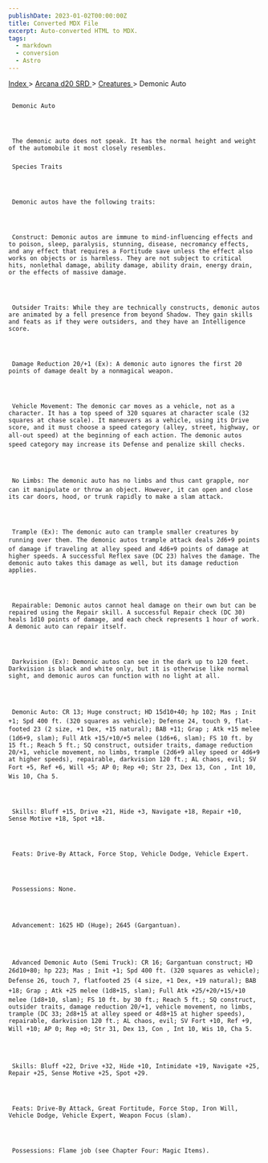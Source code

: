 ```yaml
---
publishDate: 2023-01-02T00:00:00Z
title: Converted MDX File
excerpt: Auto-converted HTML to MDX.
tags:
  - markdown
  - conversion
  - Astro
---
```







[
      Index
     ](-index)
     >
     [
      Arcana d20 SRD
     ](arcana-d20-srd-index)
     >
     [
      Creatures
     ](arcana-d20-srd-creatures-index)
     > Demonic Auto
    





## 
     Demonic Auto
    



     The demonic auto does not speak. It has the normal height and weight of the automobile it most closely resembles.
    


### 
     Species Traits
    



     Demonic autos have the following traits:
    



     Construct: Demonic autos are immune to mind-influencing effects and to poison, sleep, paralysis, stunning, disease, necromancy effects, and any effect that requires a Fortitude save unless the effect also works on objects or is harmless. They are not subject to critical hits, nonlethal damage, ability damage, ability drain, energy drain, or the effects of massive damage.
    



     Outsider Traits: While they are technically constructs, demonic autos are animated by a fell presence from beyond Shadow. They gain skills and feats as if they were outsiders, and they have an Intelligence score.
    



     Damage Reduction 20/+1 (Ex): A demonic auto ignores the first 20 points of damage dealt by a nonmagical weapon.
    



     Vehicle Movement: The demonic car moves as a vehicle, not as a character. It has a top speed of 320 squares at character scale (32 squares at chase scale). It maneuvers as a vehicle, using its Drive score, and it must choose a speed category (alley, street, highway, or all-out speed) at the beginning of each action. The demonic autos speed category may increase its Defense and penalize skill checks.
    



     No Limbs: The demonic auto has no limbs and thus cant grapple, nor can it manipulate or throw an object. However, it can open and close its car doors, hood, or trunk rapidly to make a slam attack.
    



     Trample (Ex): The demonic auto can trample smaller creatures by running over them. The demonic autos trample attack deals 2d6+9 points of damage if traveling at alley speed and 4d6+9 points of damage at higher speeds. A successful Reflex save (DC 23) halves the damage. The demonic auto takes this damage as well, but its damage reduction applies.
    



     Repairable: Demonic autos cannot heal damage on their own but can be repaired using the Repair skill. A successful Repair check (DC 30) heals 1d10 points of damage, and each check represents 1 hour of work. A demonic auto can repair itself.
    



     Darkvision (Ex): Demonic autos can see in the dark up to 120 feet. Darkvision is black and white only, but it is otherwise like normal sight, and demonic auros can function with no light at all.
    



     Demonic Auto: CR 13; Huge construct; HD 15d10+40; hp 102; Mas ; Init +1; Spd 400 ft. (320 squares as vehicle); Defense 24, touch 9, flat-footed 23 (2 size, +1 Dex, +15 natural); BAB +11; Grap ; Atk +15 melee (1d6+9, slam); Full Atk +15/+10/+5 melee (1d6+6, slam); FS 10 ft. by 15 ft.; Reach 5 ft.; SQ construct, outsider traits, damage reduction 20/+1, vehicle movement, no limbs, trample (2d6+9 alley speed or 4d6+9 at higher speeds), repairable, darkvision 120 ft.; AL chaos, evil; SV Fort +5, Ref +6, Will +5; AP 0; Rep +0; Str 23, Dex 13, Con , Int 10, Wis 10, Cha 5.
    



     Skills: Bluff +15, Drive +21, Hide +3, Navigate +18, Repair +10, Sense Motive +18, Spot +18.
    



     Feats: Drive-By Attack, Force Stop, Vehicle Dodge, Vehicle Expert.
    



     Possessions: None.
    



     Advancement: 1625 HD (Huge); 2645 (Gargantuan).
    



     Advanced Demonic Auto (Semi Truck): CR 16; Gargantuan construct; HD 26d10+80; hp 223; Mas ; Init +1; Spd 400 ft. (320 squares as vehicle); Defense 26, touch 7, flatfooted 25 (4 size, +1 Dex, +19 natural); BAB +18; Grap ; Atk +25 melee (1d8+15, slam); Full Atk +25/+20/+15/+10 melee (1d8+10, slam); FS 10 ft. by 30 ft.; Reach 5 ft.; SQ construct, outsider traits, damage reduction 20/+1, vehicle movement, no limbs, trample (DC 33; 2d8+15 at alley speed or 4d8+15 at higher speeds), repairable, darkvision 120 ft.; AL chaos, evil; SV Fort +10, Ref +9, Will +10; AP 0; Rep +0; Str 31, Dex 13, Con , Int 10, Wis 10, Cha 5.
    



     Skills: Bluff +22, Drive +32, Hide +10, Intimidate +19, Navigate +25, Repair +25, Sense Motive +25, Spot +29.
    



     Feats: Drive-By Attack, Great Fortitude, Force Stop, Iron Will, Vehicle Dodge, Vehicle Expert, Weapon Focus (slam).
    



     Possessions: Flame job (see Chapter Four: Magic Items).
    




